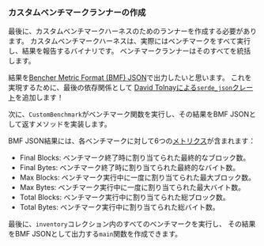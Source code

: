 
### カスタムベンチマークランナーの作成

最後に、カスタムベンチマークハーネスのためのランナーを作成する必要があります。
カスタムベンチマークハーネスは、実際にはベンチマークをすべて実行し、結果を報告するバイナリです。
ベンチマークランナーはそのすべてを統括します。

結果を[Bencher Metric Format (BMF) JSON][bmf json]で出力したいと思います。
これを実現するために、最後の依存関係として
[David Tolnayによる`serde_json`クレート][crates serde json]を追加します！

<CargoTomlSerdeJson />

次に、`CustomBenchmark`がベンチマーク関数を実行し、その結果をBMF JSONとして返すメソッドを実装します。

<PlayGameRsRun />

BMF JSON結果には、各ベンチマークに対して6つの[メトリクス][measures]が含まれます：

- Final Blocks: ベンチマーク終了時に割り当てられた最終的なブロック数。
- Final Bytes: ベンチマーク終了時に割り当てられた最終的なバイト数。
- Max Blocks: ベンチマーク実行中に一度に割り当てられた最大ブロック数。
- Max Bytes: ベンチマーク実行中に一度に割り当てられた最大バイト数。
- Total Blocks: ベンチマーク実行中に割り当てられた総ブロック数。
- Total Bytes: ベンチマーク実行中に割り当てられた総バイト数。

最後に、`inventory`コレクション内のすべてのベンチマークを実行し、
その結果をBMF JSONとして出力する`main`関数を作成できます。

<PlayGameMain />

[bmf json]: /ja/docs/reference/bencher-metric-format/
[measures]: /ja/docs/explanation/benchmarking/#measures

[crates serde json]: https://crates.io/crates/serde_json/